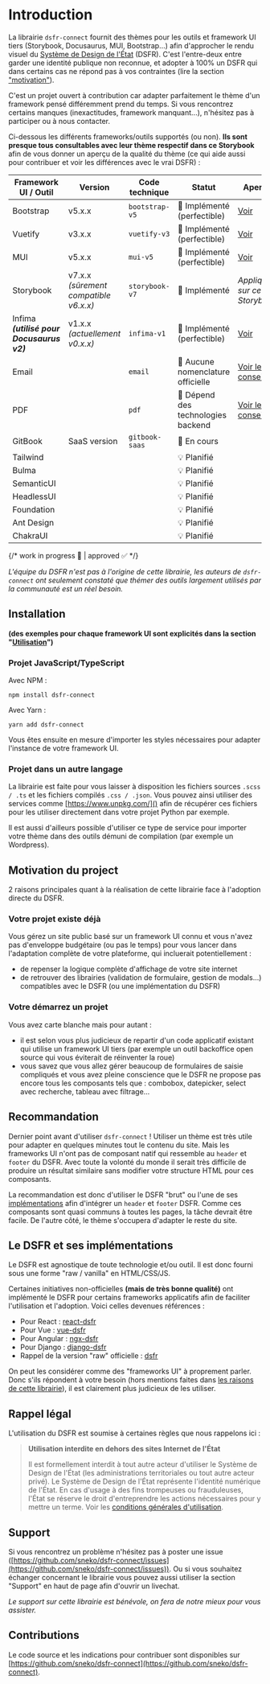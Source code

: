 
<Meta title="dsfr-connect/Introduction" />

# Introduction

La librairie `dsfr-connect` fournit des thèmes pour les outils et framework UI tiers (Storybook, Docusaurus, MUI, Bootstrap...) afin d'approcher le rendu visuel du [Système de Design de l'État](https://www.systeme-de-design.gouv.fr) (DSFR). C'est l'entre-deux entre garder une identité publique non reconnue, et adopter à 100% un DSFR qui dans certains cas ne répond pas à vos contraintes (lire la section ["motivation"](#motivation)).

C'est un projet ouvert à contribution car adapter parfaitement le thème d'un framework pensé différemment prend du temps. Si vous rencontrez certains manques (inexactitudes, framework manquant...), n'hésitez pas à participer ou à nous contacter.

Ci-dessous les différents frameworks/outils supportés (ou non). **Ils sont presque tous consultables avec leur thème respectif dans ce Storybook** afin de vous donner un aperçu de la qualité du thème (ce qui aide aussi pour contribuer et voir les différences avec le vrai DSFR) :

<div className="fr-table">

| Framework UI / Outil                      | Version                               | Code technique | Statut                             | Aperçu                                                                    |
| ----------------------------------------- | ------------------------------------- | -------------- | ---------------------------------- | ------------------------------------------------------------------------- |
| Bootstrap                                 | v5.x.x                                | `bootstrap-v5` | 🎨 Implémenté (perfectible)        | [Voir](./?path=/story/bootstrap-v5_gallery-components-accordion--default) |
| Vuetify                                   | v3.x.x                                | `vuetify-v3`   | 🎨 Implémenté (perfectible)        | [Voir](./?path=/story/vuetify-v3_gallery-v-form-misc-vuelidate--default)  |
| MUI                                       | v5.x.x                                | `mui-v5`       | 🎨 Implémenté (perfectible)        | [Voir](./?path=/story/mui-v5_gallery-buttons-buttonsizes--default)        |
| Storybook                                 | v7.x.x _(sûrement compatible v6.x.x)_ | `storybook-v7` | 🎨 Implémenté                      | _Appliqué sur ce Storybook_                                               |
| Infima _**(utilisé pour Docusaurus v2)**_ | v1.x.x _(actuellement v0.x.x)_        | `infima-v1`    | 🎨 Implémenté (perfectible)        | [Voir](./?path=/story/infima-v1_gallery-components-alert--default)        |
| Email                                     |                                       | `email`        | 📍 Aucune nomenclature officielle  | [Voir les conseils](./?path=/docs/dsfr-connect-utilisation-email--docs)   |
| PDF                                       |                                       | `pdf`          | 📍 Dépend des technologies backend | [Voir les conseils](./?path=/docs/dsfr-connect-utilisation-pdf--docs)     |
| GitBook                                   | SaaS version                          | `gitbook-saas` | 🚧 En cours                        |
| Tailwind                                  |                                       |                | 💡 Planifié                        |
| Bulma                                     |                                       |                | 💡 Planifié                        |
| SemanticUI                                |                                       |                | 💡 Planifié                        |
| HeadlessUI                                |                                       |                | 💡 Planifié                        |
| Foundation                                |                                       |                | 💡 Planifié                        |
| Ant Design                                |                                       |                | 💡 Planifié                        |
| ChakraUI                                  |                                       |                | 💡 Planifié                        |

{/* work in progress 🚧 | approved ✅ */}

</div>

_L'équipe du DSFR n'est pas à l'origine de cette librairie, les auteurs de `dsfr-connect` ont seulement constaté que thémer des outils largement utilisés par la communauté est un réel besoin._

## Installation

**(des exemples pour chaque framework UI sont explicités dans la section "[Utilisation](./?path=/docs/dsfr-connect-utilisation-bootstrap-v5--docs)")**

### Projet JavaScript/TypeScript

Avec NPM :

```
npm install dsfr-connect
```

Avec Yarn :

```
yarn add dsfr-connect
```

Vous êtes ensuite en mesure d'importer les styles nécessaires pour adapter l'instance de votre framework UI.

### Projet dans un autre langage

La librairie est faite pour vous laisser à disposition les fichiers sources `.scss / .ts` et les fichiers compilés `.css / .json`. Vous pouvez ainsi utiliser des services comme [https://www.unpkg.com/]() afin de récupérer ces fichiers pour les utiliser directement dans votre projet Python par exemple.

Il est aussi d'ailleurs possible d'utiliser ce type de service pour importer votre thème dans des outils démuni de compilation (par exemple un Wordpress).

## <a name="motivation"></a> Motivation du project

2 raisons principales quant à la réalisation de cette librairie face à l'adoption directe du DSFR.

### Votre projet existe déjà

Vous gérez un site public basé sur un framework UI connu et vous n'avez pas d'enveloppe budgétaire (ou pas le temps) pour vous lancer dans l'adaptation complète de votre plateforme, qui incluerait potentiellement :

- de repenser la logique complète d'affichage de votre site internet
- de retrouver des librairies (validation de formulaire, gestion de modals...) compatibles avec le DSFR (ou une implémentation du DSFR)

### Votre démarrez un projet

Vous avez carte blanche mais pour autant :

- il est selon vous plus judicieux de repartir d'un code applicatif existant qui utilise un framework UI tiers (par exemple un outil backoffice open source qui vous éviterait de réinventer la roue)
- vous savez que vous allez gérer beaucoup de formulaires de saisie compliqués et vous avez pleine conscience que le DSFR ne propose pas encore tous les composants tels que : combobox, datepicker, select avec recherche, tableau avec filtrage...

## Recommandation

Dernier point avant d'utiliser `dsfr-connect` ! Utiliser un thème est très utile pour adapter en quelques minutes tout le contenu du site. Mais les frameworks UI n'ont pas de composant natif qui ressemble au `header` et `footer` du DSFR. Avec toute la volonté du monde il serait très difficile de produire un résultat similaire sans modifier votre structure HTML pour ces composants.

La recommandation est donc d'utiliser le DSFR "brut" ou l'une de ses [implémentations](#implementations) afin d'intégrer un `header` et `footer` DSFR. Comme ces composants sont quasi communs à toutes les pages, la tâche devrait être facile. De l'autre côté, le thème s'occupera d'adapter le reste du site.

## <a name="implementations"></a> Le DSFR et ses implémentations

Le DSFR est agnostique de toute technologie et/ou outil. Il est donc fourni sous une forme "raw / vanilla" en HTML/CSS/JS.

Certaines initiatives non-officielles **(mais de très bonne qualité)** ont implémenté le DSFR pour certains frameworks applicatifs afin de faciliter l'utilisation et l'adoption. Voici celles devenues références :

- Pour React : [react-dsfr](https://github.com/codegouvfr/react-dsfr)
- Pour Vue : [vue-dsfr](https://github.com/dnum-mi/vue-dsfr)
- Pour Angular : [ngx-dsfr](https://github.com/betagouv/ngx-dsfr)
- Pour Django : [django-dsfr](https://github.com/entrepreneur-interet-general/django-dsfr)
- Rappel de la version "raw" officielle : [dsfr](https://github.com/GouvernementFR/dsfr)

On peut les considérer comme des "frameworks UI" à proprement parler. Donc s'ils répondent à votre besoin (hors mentions faites dans [les raisons de cette librairie](#motivation)), il est clairement plus judicieux de les utiliser.

## Rappel légal

L'utilisation du DSFR est soumise à certaines règles que nous rappelons ici :

> **Utilisation interdite en dehors des sites Internet de l'État**
>
> Il est formellement interdit à tout autre acteur d'utiliser le Système de Design de l'État (les administrations territoriales ou tout autre acteur privé). Le Système de Design de l'État représente l'identité numérique de l'État. En cas d'usage à des fins trompeuses ou frauduleuses, l'État se réserve le droit d'entreprendre les actions nécessaires pour y mettre un terme. Voir les [conditions générales d'utilisation](https://github.com/GouvernementFR/dsfr/blob/main/doc/legal/cgu.md).

## Support

Si vous rencontrez un problème n'hésitez pas à poster une issue ([https://github.com/sneko/dsfr-connect/issues](https://github.com/sneko/dsfr-connect/issues)). Ou si vous souhaitez échanger concernant le librairie vous pouvez aussi utiliser la section "Support" en haut de page afin d'ouvrir un livechat.

_Le support sur cette librairie est bénévole, on fera de notre mieux pour vous assister._

## Contributions

Le code source et les indications pour contribuer sont disponibles sur [https://github.com/sneko/dsfr-connect](https://github.com/sneko/dsfr-connect).
